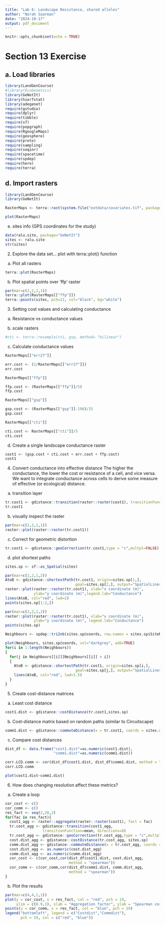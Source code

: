 ```yaml
---
title: "Lab 6: Landscape Resistance, shared alleles"
author: "Norah Saarman"
date: "2024-10-17"
output: pdf_document
---
```


```r
knitr::opts_chunk$set(echo = TRUE)
```
# Section 13 Exercise

## a. Load libraries
```r
library(LandGenCourse)
#library(EcoGenetics)
library(GeNetIt)
library(hierfstat)
library(adegenet)
require(gstudio)       
require(dplyr)
require(tibble) 
require(sf)
require(popgraph)
require(RgoogleMaps)
require(geosphere)
require(proto)
require(sampling)
require(seqinr)
require(spacetime)
require(spdep)
require(here)
require(terra)
```

## d. Import rasters

```r
library(LandGenCourse)
library(GeNetIt)

RasterMaps <- terra::rast(system.file("extdata/covariates.tif", package="GeNetIt"))

plot(RasterMaps)
```
e. sites info (GPS coordinates for the study)
```r
data(ralu.site, package="GeNetIt")
sites <- ralu.site
str(sites)
```

2. Explore the data set... plot with terra::plot() function

a. Plot all rasters
```r
terra::plot(RasterMaps)
```

b. Plot spatial points over 'ffp' raster

```r
par(mar=c(2,2,1,1))
terra::plot(RasterMaps[["ffp"]])
terra::points(sites, pch=21, col="black", bg="white")
```
3. Setting cost values and calculating conductance

a. Resistance vs conductance values

b. scale rasters
```r
#cti <- terra::resample(cti, gsp, method= "bilinear")
```

c. Calculate conductance values
```r
RasterMaps[["err27"]]
```

```r
err.cost <- (1/RasterMaps[["err27"]])
err.cost
```
```r
RasterMaps[["ffp"]]
```

```r
ffp.cost <- (RasterMaps[["ffp"]]/5)
ffp.cost
```

```r
RasterMaps[["gsp"]]
```

```r
gsp.cost <- (RasterMaps[["gsp"]]-196)/15
gsp.cost
```

```r
RasterMaps[["cti"]]
```

```r
cti.cost <- RasterMaps[["cti"]]/5
cti.cost
```

d. Create a single landscape conductance raster

```r
cost1 <- (gsp.cost + cti.cost + err.cost + ffp.cost)
cost1
```
4. Convert conductance into effective distance
The higher the conductance, the lower the cost or resistance of a cell, and vice versa. We want to integrate conductance across cells to derive some measure of effective (or ecological) distance.

a. transition layer
```r
tr.cost1 <- gdistance::transition(raster::raster(cost1), transitionFunction=mean, directions=8) 
tr.cost1
```
b. visually inspect the raster

```r
par(mar=c(2,2,1,1))
raster::plot(raster::raster(tr.cost1))
```

c. Correct for geometric distortion

```r
tr.cost1 <- gdistance::geoCorrection(tr.cost1,type = "c",multpl=FALSE)
```

d. plot shortest paths
```r
sites.sp <- sf::as_Spatial(sites)

par(mar=c(2,2,1,2))
AtoB <- gdistance::shortestPath(tr.cost1, origin=sites.sp[1,], 
                                goal=sites.sp[2,], output="SpatialLines")
raster::plot(raster::raster(tr.cost1), xlab="x coordinate (m)", 
             ylab="y coordinate (m)",legend.lab="Conductance")
lines(AtoB, col="red", lwd=2)
points(sites.sp[1:2,])

par(mar=c(2,2,1,2))
raster::plot(raster::raster(tr.cost1), xlab="x coordinate (m)", 
             ylab="y coordinate (m)", legend.lab="Conductance")
points(sites.sp)

Neighbours <- spdep::tri2nb(sites.sp@coords, row.names = sites.sp$SiteName)

plot(Neighbours, sites.sp@coords, col="darkgrey", add=TRUE)
for(i in 1:length(Neighbours))
{
  for(j in Neighbours[[i]][Neighbours[[i]] > i])
  {
    AtoB <- gdistance::shortestPath(tr.cost1, origin=sites.sp[i,], 
                                goal=sites.sp[j,], output="SpatialLines")
    lines(AtoB, col="red", lwd=1.5)
  }
}
```
5. Create cost-distance matrices
a. Least cost distance

```r
cost1.dist <- gdistance::costDistance(tr.cost1,sites.sp)
```
b. Cost-distance matrix based on random paths (similar to Circuitscape)
```r
comm1.dist <- gdistance::commuteDistance(x = tr.cost1, coords = sites.sp)
```

c. Compare cost distances
```r
dist_df <- data.frame("cost1.dist"=as.numeric(cost1.dist),
                      "comm1.dist"=as.numeric(comm1.dist))

corr.LCD.comm <- cor(dist_df$cost1.dist, dist_df$comm1.dist, method = "spearman")
corr.LCD.comm

plot(cost1.dist~comm1.dist)
```
6. How does changing resolution affect these metrics?

a. Create a loop

```r
cor_cost <- c()
cor_comm <- c()
res_fact <- seq(2,20,2)
for(fac in res_fact){
  cost1_agg <- raster::aggregate(raster::raster(cost1), fact = fac)
  tr.cost_agg <- gdistance::transition(cost1_agg, 
                 transitionFunction=mean, directions=8)
  tr.cost_agg <- gdistance::geoCorrection(tr.cost_agg,type = "c",multpl=FALSE)
  cost.dist_agg <- gdistance::costDistance(tr.cost_agg, sites.sp)
  comm.dist_agg <- gdistance::commuteDistance(x = tr.cost_agg, coords = sites.sp)
  cost.dist_agg <- as.numeric(cost.dist_agg)
  comm.dist_agg <- as.numeric(comm.dist_agg)
  cor_cost <- c(cor_cost,cor(dist_df$cost1.dist, cost.dist_agg, 
                             method = "spearman"))
  cor_comm <- c(cor_comm,cor(dist_df$comm1.dist, comm.dist_agg, 
                             method = "spearman"))
}
```

b. Plot the results
```r
par(mar=c(4,4,1,1))
plot(y = cor_cost, x = res_fact, col = "red", pch = 19, 
     ylim = c(0.9,1), xlab = "Aggregation factor", ylab = "Spearman correlation")
points(y = cor_comm, x = res_fact, col = "blue", pch = 19)
legend("bottomleft", legend = c("Costdist","Commdist"), 
       pch = 19, col = c("red", "blue"))
```

